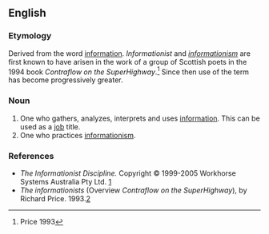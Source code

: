 ==English==

===Etymology===
Derived from the word [[information]]. ''Informationist'' and ''[[informationism]]'' are first known to have arisen in the work of a group of Scottish poets in the 1994 book ''Contraflow on the SuperHighway''.<ref>Price 1993</ref> Since then use of the term has become progressively greater.

===Noun===
{{en-noun}}

# One who gathers, analyzes, interprets and uses [[information]]. This can be used as a [[job]] title.
# One who practices [[informationism]].

===References===
<references />
* ''The Informationist Discipline.'' Copyright © 1999-2005 Workhorse Systems Australia Pty Ltd. [http://www.worksys.com/infoist.htm]
* ''The informationists'' (Overview ''Contraflow on the SuperHighway''), by Richard Price. 1993.[http://web.archive.org/web/20011215105509/http://www.btinternet.com/~carpenter/p9hinfor.htm]